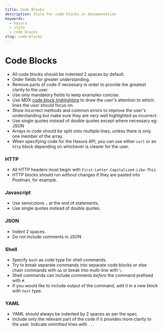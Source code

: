 ```yaml
---
title: Code Blocks
description: Style for code blocks in documentation
keywords:
  - hasura
  - style
  - code blocks
slug: code-blocks
---
```


# Code Blocks

- All code blocks should be indented 2 spaces by default.
- Order fields for greater understanding.
- Remove parts of code if necessary in order to provide the greatest clarity to the user.
- Use only mandatory fields to keep examples concise.
- Use MDX [code block highlighting](https://docusaurus.io/docs/markdown-features/code-blocks#line-highlighting) to
  draw the user's attention to which lines the user should focus on.
- Show incorrect methods and common errors to improve the user's understanding but make sure they are very well
  highlighted as incorrect.
- Use single quotes instead of double quotes except where necessary eg: JSON
- Arrays in code should be split onto multiple lines, unless there is only one member of the array.
- When specifying code for the Hasura API, you can use either `curl` or an `http` block depending on whichever is
  clearer for the user.

### HTTP

- All HTTP headers must begin with `First-Letter-Capitalized-Like-This`.
- HTTP blocks should run without changes if they are pasted into Postman, for example.

### Javascript

- Use semicolons `;` at the end of statements.
- Use single quotes instead of double quotes.

### JSON

- Indent 2 spaces.
- Do not include comments in JSON

### Shell

- Specify `bash` as code type for shell commands.
- Try to break separate commands into separate code blocks or else chain commands with `&&` or break into multi-line
  with `\`.
- Shell commands can include comments _before_ the command prefixed with `#`.
- If you would like to include output of the command, add it in a new block with `text` type.

### YAML

- YAML should always be indented by 2 spaces as per the spec.
- Include only the relevant part of the code if it provides more clarity to the user. Indicate ommitted lines with
  `...`
